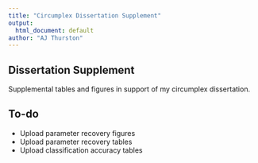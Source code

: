 ```yaml
---
title: "Circumplex Dissertation Supplement"
output:
  html_document: default
author: "AJ Thurston"
---
```


## Dissertation Supplement
Supplemental tables and figures in support of my circumplex dissertation.

## To-do
* Upload parameter recovery figures
* Upload parameter recovery tables
* Upload classification accuracy tables
